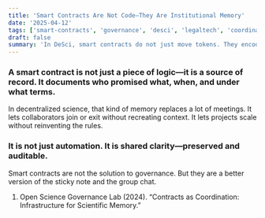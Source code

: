 ```yaml
---
title: 'Smart Contracts Are Not Code—They Are Institutional Memory'
date: '2025-04-12'
tags: ['smart-contracts', 'governance', 'desci', 'legaltech', 'coordination']
draft: false
summary: 'In DeSci, smart contracts do not just move tokens. They encode expectations, roles, and histories.'
---
```


### A smart contract is not just a piece of logic—it is a source of record. It documents who promised what, when, and under what terms.
In decentralized science, that kind of memory replaces a lot of meetings. It lets collaborators join or exit without recreating context. It lets projects scale without reinventing the rules.

### It is not just automation. It is shared clarity—preserved and auditable.
Smart contracts are not the solution to governance. But they are a better version of the sticky note and the group chat.

1. Open Science Governance Lab (2024). “Contracts as Coordination: Infrastructure for Scientific Memory.”
